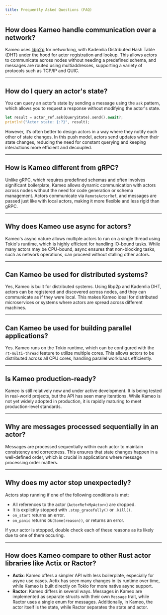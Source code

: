 ```yaml
---
title: Frequently Asked Questions (FAQ)
---
```


## How does Kameo handle communication over a network?

Kameo uses [libp2p](https://libp2p.io) for networking, with Kademlia Distributed Hash Table (DHT) under the hood for actor registration and lookup. This allows actors to communicate across nodes without needing a predefined schema, and messages are routed using multiaddresses, supporting a variety of protocols such as TCP/IP and QUIC.

---

## How do I query an actor's state?

You can query an actor’s state by sending a message using the `ask` pattern, which allows you to request a response without modifying the actor's state.

```rust
let result = actor_ref.ask(QueryState).send().await?;
println!("Actor state: {:?}", result);
```

However, it’s often better to design actors in a way where they notify each other of state changes. In this push model, actors send updates when their state changes, reducing the need for constant querying and keeping interactions more efficient and decoupled.

---

## How is Kameo different from gRPC?

Unlike gRPC, which requires predefined schemas and often involves significant boilerplate, Kameo allows dynamic communication with actors across nodes without the need for code generation or schema management. Actors communicate via `RemoteActorRef`, and messages are passed just like with local actors, making it more flexible and less rigid than gRPC.

---

## Why does Kameo use async for actors?

Kameo's async nature allows multiple actors to run on a single thread using Tokio's runtime, which is highly efficient for handling IO-bound tasks. While many actors may be CPU-bound, async ensures that non-blocking tasks, such as network operations, can proceed without stalling other actors.

---

## Can Kameo be used for distributed systems?

Yes, Kameo is built for distributed systems. Using libp2p and Kademlia DHT, actors can be registered and discovered across nodes, and they can communicate as if they were local. This makes Kameo ideal for distributed microservices or systems where actors are spread across different machines.

---

## Can Kameo be used for building parallel applications?

Yes. Kameo runs on the Tokio runtime, which can be configured with the `rt-multi-thread` feature to utilize multiple cores. This allows actors to be distributed across all CPU cores, handling parallel workloads efficiently.

---

## Is Kameo production-ready?

Kameo is still relatively new and under active development. It is being tested in real-world projects, but the API has seen many iterations. While Kameo is not yet widely adopted in production, it is rapidly maturing to meet production-level standards.

---

## Why are messages processed sequentially in an actor?

Messages are processed sequentially within each actor to maintain consistency and correctness. This ensures that state changes happen in a well-defined order, which is crucial in applications where message processing order matters.

---

## Why does my actor stop unexpectedly?

Actors stop running if one of the following conditions is met:

- All references to the actor (`ActorRef<MyActor>`) are dropped.
- It is explicitly stopped with `.stop_gracefully()` or `.kill()`.
- `on_start` returns an error.
- `on_panic` returns `Ok(Some(reason))`, or returns an error.

If your actor is stopped, double check each of these reasons as its likely due to one of them occuring.

---

## How does Kameo compare to other Rust actor libraries like Actix or Ractor?

- **Actix**: Kameo offers a simpler API with less boilerplate, especially for async use cases. Actix has seen many changes in its runtime over time, while Kameo is built directly on Tokio for more native async support.
- **Ractor**: Kameo differs in several ways. Messages in Kameo are implemented as separate structs with their own `Message` trait, while Ractor uses a single enum for messages. Additionally, in Kameo, the actor itself is the state, while Ractor separates the state and actor.
